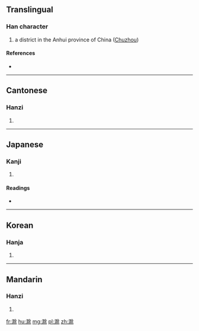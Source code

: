 ==Translingual==

===Han character===
{{Han char|rn=85|rad=水|as=10|sn=13|four=3819<sub>4</sub>|canj=水弓中木 (ENLD)}}

# a district in the Anhui province of China ([[wikipedia:Chuzhou|Chuzhou]])

====References====
* {{Han ref|kx=0641.240|dkj=18002|dj=1049.030|hdz=31691.030|uh=6EC1|ud=28353|bh=DE51|bd=56913}}

----

==Cantonese==

===Hanzi===
{{yue-hanzi|jyut=|y=chyu4}}

# {{defn|lang=yue|sort=水10}}

----

==Japanese==

===Kanji===
{{ja-kanji|grade=|rs=水10}}

# {{defn|lang=ja|sort=水10}}

====Readings====
* {{ja-readings|on=[[ちょ]] (cho), [[じょ]] (jo)|kun=}}

----

==Korean==

===Hanja===
{{ko-hanja|hangeul=저|eumhun=|rv=jeo|mr=chŏ|y=ce}}

# {{defn|lang=ko|sort=水10}}

----

==Mandarin==

===Hanzi===
{{cmn-hanzi|pin=[[chú]] ([[chu2]]), [[wēng]] ([[weng1]])|wg=ch'u<sup>2</sup>, weng<sup>1</sup>}}

# {{defn|lang=cmn|sort=水10}}

[[fr:滁]]
[[hu:滁]]
[[mg:滁]]
[[pl:滁]]
[[zh:滁]]